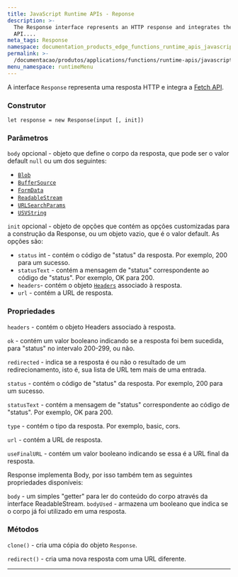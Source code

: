 ```yaml
---
title: JavaScript Runtime APIs - Reponse
description: >-
  The Response interface represents an HTTP response and integrates the Fetch
  API....
meta_tags: Response
namespace: documentation_products_edge_functions_runtime_apis_javascript_response
permalink: >-
  /documentacao/produtos/applications/functions/runtime-apis/javascript/response/
menu_namespace: runtimeMenu
---
```


A interface `Response` representa uma resposta HTTP e integra a [Fetch API](/pt-br/documentacao/produtos/applications/functions/runtime-apis/javascript/fetch/).

### Construtor

`let response = new Response(input [, init])`

### Parâmetros

`body` opcional - objeto que define o corpo da resposta, que pode ser o valor default `null` ou um dos seguintes:

* [`Blob`](https://developer.mozilla.org/en-US/docs/Web/API/Blob)
* [`BufferSource`](https://developer.mozilla.org/en-US/docs/Web/API/SourceBuffer)
* [`FormData`](https://developer.mozilla.org/en-US/docs/Web/API/FormData)
* [`ReadableStream`](https://developer.mozilla.org/en-US/docs/Web/API/ReadableStream)
* [`URLSearchParams`](https://developer.mozilla.org/en-US/docs/Web/API/URLSearchParams)
* [`USVString`](https://developer.mozilla.org/en-US/docs/Web/API/USVString)

`init` opcional - objeto de opções que contém as opções customizadas para a construção da Response, ou um objeto vazio, que é o valor default. As opções são:

* `status` int - contém o código de "status" da resposta. Por exemplo, 200 para um sucesso.
* `statusText` - contém a mensagem de "status" correspondente ao código de "status". Por exemplo, OK para 200.
* `headers`- contém o objeto [`Headers`](https://developer.mozilla.org/en-US/docs/Web/API/Headers) associado à resposta.
* `url` - contém a URL de resposta.

### Propriedades

`headers` - contém o objeto Headers associado à resposta.

`ok` - contém um valor booleano indicando se a resposta foi bem sucedida, para "status" no intervalo 200-299, ou não.

`redirected` - indica se a resposta é ou não o resultado de um redirecionamento, isto é, sua lista de URL tem mais de uma entrada.

`status` - contém o código de "status" da resposta. Por exemplo, 200 para um sucesso.

`statusText` - contém a mensagem de "status" correspondente ao código de "status".  Por exemplo, OK para 200.

`type` - contém o tipo da resposta.  Por exemplo, basic, cors.

`url` - contém a URL de resposta.

`useFinalURL` - contém um valor booleano indicando se essa é a URL final da resposta.

Response implementa Body, por isso também tem as seguintes propriedades disponíveis:

`body` - um simples "getter" para ler do conteúdo do corpo através da interface ReadableStream.
`bodyUsed` - armazena um booleano que indica se o corpo já foi utilizado em uma resposta.

### Métodos

`clone()` - cria uma cópia do objeto `Response`.

`redirect()` - cria uma nova resposta com uma URL diferente.





---

